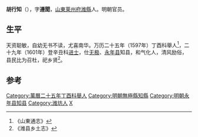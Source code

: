 '''胡行知'''（{{bd|？||?||catIdx=H}}），字'''遵聞'''，[[山東|山東]][[莱州府|莱州府]][[潍縣|潍縣]]人。明朝官员。

==生平==
天资聪敏，自幼无书不读，尤喜南华。万历二十五年（1597年）丁酉科舉人<ref>《山東通志》</ref>，二十九年（1601年）登辛丑科[[进士|进士]]，仕[[无极县|无极]]、[[永年县_(隋朝)|永年县]]知县，和气化人，清风励俗，县民比为召杜，祀乡贤<ref>《潍县乡土志》</ref>。

==参考==
{{reflist}}

{{start box}}
{{s-off}}
{{s-before|[[王之寀|王之寀]]}}
{{s-title|明朝無極縣知縣|1605年－1608年}}
{{s-after|[[張士濂|張士濂]]}}
{{end box}}

{{明朝官员小作品}}
{{萬曆二十九年辛丑科殿試金榜}}
{{DEFAULTSORT:Hu胡}}
[[Category:萬曆二十五年丁酉科舉人|Category:萬曆二十五年丁酉科舉人]]
[[Category:明朝無極縣知縣|Category:明朝無極縣知縣]]
[[Category:明朝永年县知县|Category:明朝永年县知县]]
[[Category:潍坊人|Category:潍坊人]]
[[Category:胡姓|X]]
